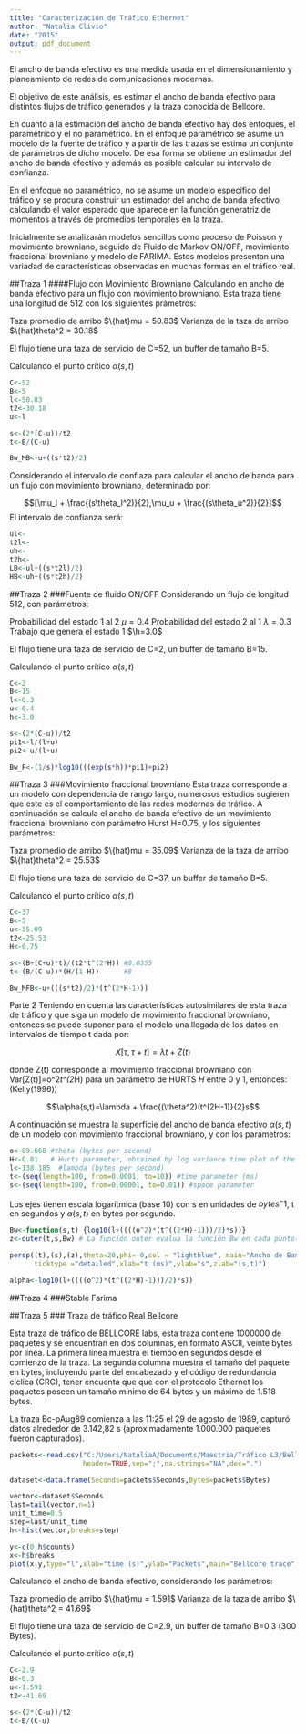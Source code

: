```yaml
---
title: "Caracterización de Tráfico Ethernet"
author: "Natalia Clivio"
date: "2015"
output: pdf_document
---
```

El ancho de banda efectivo es una medida usada en el dimensionamiento y planeamiento de redes de comunicaciones modernas. 

El objetivo de este análisis, es estimar el ancho de banda efectivo para distintos flujos de tráfico generados y la traza conocida de Bellcore.

En cuanto a la estimación del ancho de banda efectivo hay dos enfoques, el paramétrico y el no paramétrico. En el enfoque paramétrico se asume un modelo de la fuente de tráfico y a partir de las trazas se estima un conjunto de parámetros de dicho modelo. De esa forma se obtiene un estimador del ancho de banda efectivo y además es posible calcular su intervalo de confianza.

En el enfoque no paramétrico, no se asume un modelo específico del tráfico y se procura construir un estimador del ancho de banda efectivo calculando el valor esperado que aparece en la función generatriz de momentos a través de promedios temporales en la traza.

Inicialmente se analizarán modelos sencillos como proceso de Poisson y movimiento browniano, seguido de Fluido de Markov ON/OFF, movimiento fraccional browniano y modelo de FARIMA. Estos modelos presentan una variadad de características observadas en muchas formas en el tráfico real.

##Traza 1
####Flujo con Movimiento Browniano
Calculando en ancho de banda efectivo para un flujo con movimiento browniano.
Esta traza tiene una longitud de 512 con los siguientes prámetros:

Taza promedio de arribo $\{hat}mu = 50.83$
Varianza de la taza de arribo $\{hat}theta^2 = 30.18$

El flujo tiene una taza de servicio de C=52, un buffer de tamaño B=5.

Calculando el punto crítico $\alpha(s,t)$

````r
C<-52
B<-5
l<-50.83
t2<-30.18
u<-l

s<-(2*(C-u))/t2
t<-B/(C-u)

Bw_MB<-u+((s*t2)/2)
````

Considerando el intervalo de confiaza para calcular el ancho de banda para un flujo con movimiento browniano, determinado por:

$$[\mu_l + \frac{(s\theta_l^2)}{2},\mu_u + \frac{(s\theta_u^2)}{2}]$$
El intervalo de confianza será:
````r
ul<-
t2l<-
uh<-
t2h<-
LB<-ul+((s*t2l)/2)
HB<-uh+((s*t2h)/2)
````


##Traza 2
###Fuente de fluido ON/OFF
Considerando un flujo de longitud 512, con parámetros:

Probabilidad del estado 1 al 2 $\mu = 0.4$
Probabilidad del estado 2 al 1 $\lambda = 0.3$
Trabajo que genera el estado 1 $\h=3.0$

El flujo tiene una taza de servicio de C=2, un buffer de tamaño B=15.

Calculando el punto crítico $\alpha(s,t)$

````r
C<-2
B<-15
l<-0.3
u<-0.4
h<-3.0

s<-(2*(C-u))/t2
pi1<-l/(l+u)
pi2<-u/(l+u)

Bw_F<-(1/s)*log10(((exp(s*h))*pi1)+pi2)
````


##Traza 3
###Movimiento fraccional browniano
Esta traza corresponde a un modelo con dependencia de rango largo, numerosos estudios sugieren que este es el comportamiento de las redes modernas de tráfico. A continuación se calcula el ancho de banda efectivo de un movimiento fraccional browniano con parámetro Hurst H=0.75, y los siguientes parámetros:

Taza promedio de arribo $\{hat}mu = 35.09$
Varianza de la taza de arribo $\{hat}theta^2 = 25.53$

El flujo tiene una taza de servicio de C=37, un buffer de tamaño B=5.

Calculando el punto crítico $\alpha(s,t)$

````r
C<-37
B<-5
u<-35.09
t2<-25.53
H<-0.75

s<-(B+(C+u)*t)/(t2*t^(2*H)) #0.0355
t<-(B/(C-u))*(H/(1-H))      #8

Bw_MFB<-u+(((s*t2)/2)*(t^(2*H-1)))
````

Parte 2
Teniendo en cuenta las características autosimilares de esta traza de tráfico y que siga un modelo de movimiento fraccional browniano,  entonces se puede suponer para el modelo una llegada de los datos en intervalos de tiempo t dada por:

$$X[\tau,\tau+t]=\lambda t+Z(t)$$
 
donde Z(t) corresponde al movimiento fraccional browniano con Var[Z(t)]=o^2*t^(2*H) para un parámetro de HURTS *H* entre 0 y 1, entonces: (Kelly(1996))

$$\alpha(s,t)=\lambda + \frac{(\theta^2)(t^(2H-1)}{2}s$$

A continuación se muestra la superficie del ancho de banda efectivo $\alpha(s,t)$ de un modelo con movimiento fraccional browniano, y con los parámetros:

```r
o<-89.668 #theta (bytes per second)
H<-0.81   # Hurts parameter, obtained by log variance time plot of the data
l<-138.185  #lambda (bytes per second)
t<-(seq(length=100, from=0.0001, to=10)) #time parameter (ms)
s<-(seq(length=100, from=0.00001, to=0.01)) #space parameter

````

Los ejes tienen escala logarítmica (base 10) con s en unidades de $bytes^-1$, t en segundos y $\alpha(s,t)$ en bytes por segundo.

````r
Bw<-function(s,t) {log10(l+((((o^2)*(t^((2*H)-1)))/2)*s))}   
z<-outer(t,s,Bw) # La función outer evalua la función Bw en cada punto(si,tj)

persp((t),(s),(z),theta=20,phi=-0,col = "lightblue", main="Ancho de Banda Efectivo",
      ticktype ="detailed",xlab="t (ms)",ylab="s",zlab="(s,t)")  
````

````r
alpha<-log10(l+((((o^2)*(t^((2*H)-1)))/2)*s))
````



##Traza 4
###Stable Farima


##Traza 5
### Traza de tráfico Real Bellcore

Esta traza de tráfico de BELLCORE labs, esta traza contiene 1000000 de paquetes y se encuentran en dos columnas, en formato ASCII, veinte bytes por línea. La primera línea muestra el tiempo en segundos desde el comienzo de la traza. La segunda columna muestra el tamaño del paquete en bytes, incluyendo parte del encabezado y el código de redundancia cíclica (CRC), tener encuenta que que con el protocolo Ethernet los paquetes poseen un tamaño mínimo de 64 bytes y un máximo de 1.518 bytes.

La traza Bc-pAug89 comienza a las 11:25 el 29 de agosto de 1989, capturó datos alrededor de 3.142,82 s (aproximadamente 1.000.000 paquetes fueron capturados).


```r
packets<-read.csv("C:/Users/NataliaA/Documents/Maestria/Tráfico L3/Bellcore/BC-pAug89.csv",
                  header=TRUE,sep=";",na.strings="NA",dec=".")

dataset<-data.frame(Seconds=packets$Seconds,Bytes=packets$Bytes)

vector<-dataset$Seconds
last=tail(vector,n=1)
unit_time=0.5
step=last/unit_time
h<-hist(vector,breaks=step)              
````

````r
y<-c(0,h$counts)
x<-h$breaks
plot(x,y,type="l",xlab="time (s)",ylab="Packets",main="Bellcore trace", ylim=c(0,500))
````


Calculando el ancho de banda efectivo, considerando los parámetros:

Taza promedio de arribo $\{hat}mu = 1.591$
Varianza de la taza de arribo $\{hat}theta^2 = 41.69$

El flujo tiene una taza de servicio de C=2.9, un buffer de tamaño B=0.3 (300 Bytes).

Calculando el punto crítico $\alpha(s,t)$

````r
C<-2.9
B<-0.3
u<-1.591
t2<-41.69

s<-(2*(C-u))/t2
t<-B/(C-u)

````







